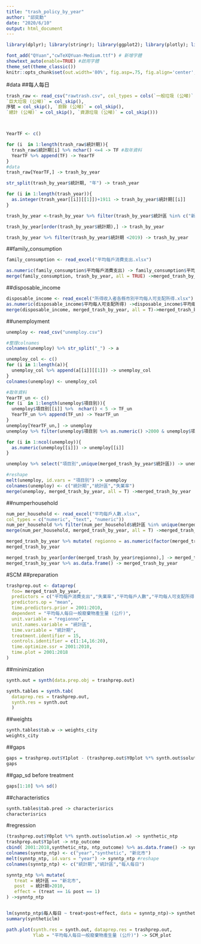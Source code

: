 ```yaml
---
title: "trash_policy_by_year"
author: "邱奕勳"
date: "2020/6/10"
output: html_document
---
```

```r
library(dplyr); library(stringr); library(ggplot2); library(plotly); library(lubridate); library(readr); library(tidyr); library(showtext); library(plm);library(readxl);library(MSCMT);library(Synth);library(reshape2)

font_add("QYuan","cwTeXQYuan-Medium.ttf") # 新增字體
showtext_auto(enable=TRUE) #啟用字體
theme_set(theme_classic())
knitr::opts_chunk$set(out.width='80%', fig.asp=.75, fig.align='center', fig.showtext=T)
```
#data
##每人每日
```r
trash_raw <- read_csv("rawtrash.csv", col_types = cols(`一般垃圾 (公噸)` = col_skip(),
`巨大垃圾 (公噸)` = col_skip(),
序號 = col_skip(), `廚餘 (公噸)` = col_skip(),
`總計 (公噸)` = col_skip(), `資源垃圾 (公噸)` = col_skip()))



YearTF <- c()

for (i  in 1:length(trash_raw$統計期)){
  trash_raw$統計期[i] %>% nchar() <=4 -> TF #取年資料
  YearTF %>% append(TF) -> YearTF
}
#data
trash_raw[YearTF,] -> trash_by_year

str_split(trash_by_year$統計期, "年") -> trash_year

for (i in 1:length(trash_year)){
  as.integer(trash_year[[i]][[1]])+1911 -> trash_by_year$統計期[[i]]
}

trash_by_year <-trash_by_year %>% filter(trash_by_year$統計區 %in% c("新北市","臺北市","桃園市","臺中市"     ,"臺南市","高雄市","宜蘭縣","新竹縣","苗栗縣","彰化縣","南投縣","雲林縣","嘉義縣","屏東縣","臺東縣","花蓮縣","澎湖縣","基隆市","新竹市","嘉義市"))

trash_by_year[order(trash_by_year$統計期),] -> trash_by_year

trash_by_year %>% filter(trash_by_year$統計期 <2019) -> trash_by_year
```

##family_consumption 
```r
family_consumption <- read_excel("平均每戶消費支出.xlsx")

as.numeric(family_consumption$平均每戶消費支出) -> family_consumption$平均每戶消費支出
merge(family_consumption, trash_by_year, all = TRUE) ->merged_trash_by_year #依據統計期統計區merge
```
##disposable_income
```r
disposable_income <- read_excel("所得收入者各縣市別平均每人可支配所得.xlsx")
as.numeric(disposable_income$平均每人可支配所得) ->disposable_income$平均每人可支配所得
merge(disposable_income, merged_trash_by_year, all = T)->merged_trash_by_year #依據統計期統計區merge
```
##unemployment
```r
unemploy <- read_csv("unemploy.csv")

#整理colnames
colnames(unemploy) %>% str_split("_") -> a

unemploy_col <- c()
for (i in 1:length(a)){
  unemploy_col %>% append(a[[i]][[1]]) -> unemploy_col
}
colnames(unemploy) <- unemploy_col

#取年資料
YearTF_un <- c()
for (i  in 1:length(unemploy$項目別)){
  unemploy$項目別[[i]] %>%  nchar() < 5 -> TF_un
  YearTF_un %>% append(TF_un) -> YearTF_un
}
unemploy[YearTF_un,] -> unemploy
unemploy %>% filter(unemploy$項目別 %>% as.numeric() >2000 & unemploy$項目別 %>% as.integer() <2019) -> unemploy

for (i in 1:ncol(unemploy)){
  as.numeric(unemploy[[i]]) -> unemploy[[i]]
}

unemploy %>% select("項目別",unique(merged_trash_by_year$統計區)) -> unemploy

#reshape
melt(unemploy, id.vars = "項目別") -> unemploy
colnames(unemploy) <- c("統計期","統計區","失業率")
merge(unemploy, merged_trash_by_year, all = T) ->merged_trash_by_year
```


##numperhousehold
```r
num_per_household <- read_excel("平均每戶人數.xlsx",
col_types = c("numeric", "text", "numeric"))
num_per_household %>% filter(num_per_household$統計區 %in% unique(merged_trash_by_year$統計區)) -> num_per_household
merge(num_per_household, merged_trash_by_year, all = T) ->merged_trash_by_year #依據統計期統計區merge
```


```r
merged_trash_by_year %>% mutate( regionno = as.numeric(factor(merged_trash_by_year$統計區))) -> 
merged_trash_by_year

merged_trash_by_year[order(merged_trash_by_year$regionno),] -> merged_trash_by_year
merged_trash_by_year %>% as.data.frame() -> merged_trash_by_year
```

#SCM
##preparation
```r
trashprep.out <- dataprep(
  foo= merged_trash_by_year,
  predictors = c("平均每戶消費支出","失業率","平均每戶人數","平均每人可支配所得","平均每人每日一般廢棄物產生量 (公斤)"),
  predictors.op = "mean",
  time.predictors.prior = 2001:2010,
  dependent = "平均每人每日一般廢棄物產生量 (公斤)",
  unit.variable = "regionno",
  unit.names.variable = "統計區",
  time.variable = "統計期",
  treatment.identifier = 15,
  controls.identifier = c(1:14,16:20),
  time.optimize.ssr = 2001:2010,
  time.plot = 2001:2018
)
```
##minimization
```r
synth.out = synth(data.prep.obj = trashprep.out)
```


```r
synth.tables = synth.tab(
  dataprep.res = trashprep.out,
  synth.res = synth.out
  )
```
##weights
```r
synth.tables$tab.w -> weights_city
weights_city
```
##gaps
```r
gaps = trashprep.out$Y1plot - (trashprep.out$Y0plot %*% synth.out$solution.w)
gaps 
```
##gap_sd before treatment
```r
gaps[1:10] %>% sd()
```
##characteristics
```r
synth.tables$tab.pred -> characterisrics
characterisrics
```


#regression
```r
(trashprep.out$Y0plot %*% synth.out$solution.w) -> synthetic_ntp
trashprep.out$Y1plot -> ntp_outcome
cbind( 2001:2018,synthetic_ntp, ntp_outcome) %>% as.data.frame() -> synntp_ntp
colnames(synntp_ntp) <- c("year","synthetic", "新北市")
melt(synntp_ntp, id.vars = "year") -> synntp_ntp #reshape
colnames(synntp_ntp) <- c("統計期","統計區","每人每日")
```

```r
synntp_ntp %>% mutate(
   treat = 統計區 == "新北市", 
   post  = 統計期>2010,
   effect = (treat == 1& post == 1)
) ->synntp_ntp


lm(synntp_ntp$每人每日 ~ treat+post+effect, data = synntp_ntp)-> syntheticlm
summary(syntheticlm)
```


```r
path.plot(synth.res = synth.out, dataprep.res = trashprep.out,
          Ylab = "平均每人每日一般廢棄物產生量 (公斤)") -> SCM_plot
```

